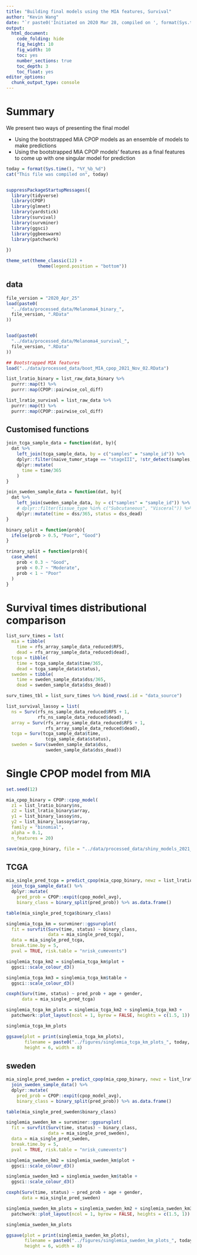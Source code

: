 ```yaml
---
title: "Building final models using the MIA features, Survival"
author: "Kevin Wang"
date: "`r paste0('Initiated on 2020 Mar 28, compiled on ', format(Sys.time(), '%Y %b %d'))`"
output:
  html_document:
    code_folding: hide
    fig_height: 10
    fig_width: 10
    toc: yes
    number_sections: true
    toc_depth: 3
    toc_float: yes
editor_options: 
  chunk_output_type: console
---
```



# Summary

We present two ways of presenting the final model

+ Using the bootstrapped MIA CPOP models as an ensemble of models to make predictions 
+ Using the bootstrapped MIA CPOP models' features as a final features to come up with one singular model for prediction 



```r
today = format(Sys.time(), "%Y_%b_%d")
cat("This file was compiled on", today)


suppressPackageStartupMessages({
  library(tidyverse)
  library(CPOP)
  library(glmnet)
  library(yardstick)
  library(survival)
  library(survminer)
  library(ggsci)
  library(ggbeeswarm)
  library(patchwork)
  
})

theme_set(theme_classic(12) +
            theme(legend.position = "bottom"))
```


## data

```r
file_version = "2020_Apr_25"
load(paste0(
  "../data/processed_data/Melanoma4_binary_",
  file_version, ".RData"
))


load(paste0(
  "../data/processed_data/Melanoma4_survival_",
  file_version, ".RData"
))

## Bootstrapped MIA features 
load("../data/processed_data/boot_MIA_cpop_2021_Nov_02.RData")
```


```r
list_lratio_binary = list_raw_data_binary %>%
  purrr::map(t) %>%
  purrr::map(CPOP::pairwise_col_diff)

list_lratio_survival = list_raw_data %>%
  purrr::map(t) %>%
  purrr::map(CPOP::pairwise_col_diff)
```




## Customised functions
```r
join_tcga_sample_data = function(dat, by){
  dat %>% 
    left_join(tcga_sample_data, by = c("samples" = "sample_id")) %>% 
    dplyr::filter(naive_tumor_stage == "stageIII", !str_detect(samples, "TCGA-EE")) %>% 
    dplyr::mutate(
      time = time/365
    )
}

join_sweden_sample_data = function(dat, by){
  dat %>% 
    left_join(sweden_sample_data, by = c("samples" = "sample_id")) %>% 
    # dplyr::filter(tissue_type %in% c("Subcutaneous", "Visceral")) %>%
    dplyr::mutate(time = dss/365, status = dss_dead)
}

binary_split = function(prob){
  ifelse(prob > 0.5, "Poor", "Good")
}

trinary_split = function(prob){
  case_when(
    prob < 0.3 ~ "Good",
    prob < 0.7 ~ "Moderate",
    prob < 1 ~ "Poor"
  )
}
```


# Survival times distributional comparison 


```r
list_surv_times = lst(
  mia = tibble(
    time = rfs_array_sample_data_reduced$RFS, 
    dead = rfs_array_sample_data_reduced$dead), 
  tcga = tibble(
    time = tcga_sample_data$time/365, 
    dead = tcga_sample_data$status),
  sweden = tibble(
    time = sweden_sample_data$dss/365, 
    dead = sweden_sample_data$dss_dead))

surv_times_tbl = list_surv_times %>% bind_rows(.id = "data_source")

list_survival_lassoy = list(
  ns = Surv(rfs_ns_sample_data_reduced$RFS + 1,
            rfs_ns_sample_data_reduced$dead),
  array = Surv(rfs_array_sample_data_reduced$RFS + 1,
               rfs_array_sample_data_reduced$dead),
  tcga = Surv(tcga_sample_data$time,
               tcga_sample_data$status),
  sweden = Surv(sweden_sample_data$dss,
               sweden_sample_data$dss_dead))
```

# Single CPOP model from MIA 
```r
set.seed(12)

mia_cpop_binary = CPOP::cpop_model(
  z1 = list_lratio_binary$ns,
  z2 = list_lratio_binary$array,
  y1 = list_binary_lassoy$ns,
  y2 = list_binary_lassoy$array,
  family = "binomial",
  alpha = 0.1,
  n_features = 20)

save(mia_cpop_binary, file = "../data/processed_data/shiny_models_2021_Nov_02.RData")
```


## TCGA 
```r
mia_single_pred_tcga = predict_cpop(mia_cpop_binary, newz = list_lratio_survival$tcga) %>% 
  join_tcga_sample_data() %>% 
  dplyr::mutate(
    pred_prob = CPOP::expit(cpop_model_avg),
    binary_class = binary_split(pred_prob)) %>% as.data.frame()

table(mia_single_pred_tcga$binary_class)

singlemia_tcga_km = survminer::ggsurvplot(
  fit = survfit(Surv(time, status) ~ binary_class, 
                data = mia_single_pred_tcga), 
  data = mia_single_pred_tcga, 
  break.time.by = 5,
  pval = TRUE, risk.table = "nrisk_cumevents")

singlemia_tcga_km2 = singlemia_tcga_km$plot +
  ggsci::scale_colour_d3()

singlemia_tcga_km3 = singlemia_tcga_km$table +
  ggsci::scale_colour_d3()

coxph(Surv(time, status) ~ pred_prob + age + gender, 
      data = mia_single_pred_tcga)

singlemia_tcga_km_plots = singlemia_tcga_km2 + singlemia_tcga_km3 +
  patchwork::plot_layout(ncol = 1, byrow = FALSE, heights = c(1.5, 1))

singlemia_tcga_km_plots

ggsave(plot = print(singlemia_tcga_km_plots),
       filename = paste0("../figures/singlemia_tcga_km_plots_", today, ".eps"),
       height = 6, width = 8)
```

## sweden 
```r
mia_single_pred_sweden = predict_cpop(mia_cpop_binary, newz = list_lratio_survival$sweden) %>% 
  join_sweden_sample_data() %>% 
  dplyr::mutate(
    pred_prob = CPOP::expit(cpop_model_avg),
    binary_class = binary_split(pred_prob)) %>% as.data.frame()

table(mia_single_pred_sweden$binary_class)

singlemia_sweden_km = survminer::ggsurvplot(
  fit = survfit(Surv(time, status) ~ binary_class, 
                data = mia_single_pred_sweden), 
  data = mia_single_pred_sweden, 
  break.time.by = 5,
  pval = TRUE, risk.table = "nrisk_cumevents")

singlemia_sweden_km2 = singlemia_sweden_km$plot +
  ggsci::scale_colour_d3()

singlemia_sweden_km3 = singlemia_sweden_km$table +
  ggsci::scale_colour_d3()

coxph(Surv(time, status) ~ pred_prob + age + gender, 
      data = mia_single_pred_sweden)

singlemia_sweden_km_plots = singlemia_sweden_km2 + singlemia_sweden_km3 +
  patchwork::plot_layout(ncol = 1, byrow = FALSE, heights = c(1.5, 1))

singlemia_sweden_km_plots

ggsave(plot = print(singlemia_sweden_km_plots),
       filename = paste0("../figures/singlemia_sweden_km_plots_", today, ".eps"),
       height = 6, width = 8)
```
